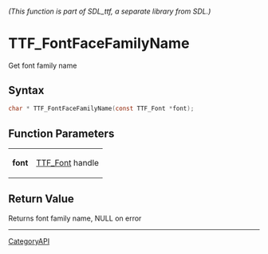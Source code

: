 ====== (This function is part of SDL_ttf, a separate library from SDL.) ======
= TTF_FontFaceFamilyName =

Get font family name 

== Syntax ==

<syntaxhighlight lang='c'>
char * TTF_FontFaceFamilyName(const TTF_Font *font);
</syntaxhighlight>

== Function Parameters ==

{|
|'''font'''
|[[TTF_Font]] handle
|}

== Return Value ==

Returns font family name, NULL on error

----
[[CategoryAPI]]


